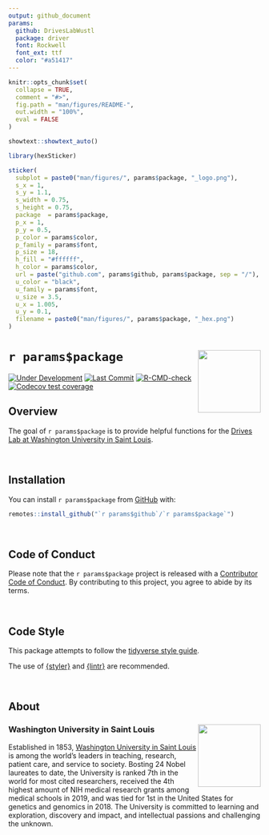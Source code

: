 ```yaml
---
output: github_document
params:
  github: DrivesLabWustl
  package: driver
  font: Rockwell
  font_ext: ttf
  color: "#a51417"
---
```


<!-- README.md is generated from README.Rmd. Please edit that file -->

```r
knitr::opts_chunk$set(
  collapse = TRUE,
  comment = "#>",
  fig.path = "man/figures/README-",
  out.width = "100%",
  eval = FALSE
)
```

```r
showtext::showtext_auto()

library(hexSticker)

sticker(
  subplot = paste0("man/figures/", params$package, "_logo.png"),
  s_x = 1,
  s_y = 1.1,
  s_width = 0.75,
  s_height = 0.75,
  package  = params$package,
  p_x = 1,
  p_y = 0.5,
  p_color = params$color,
  p_family = params$font,
  p_size = 18,
  h_fill = "#ffffff",
  h_color = params$color,
  url = paste("github.com", params$github, params$package, sep = "/"),
  u_color = "black",
  u_family = params$font,
  u_size = 3.5,
  u_x = 1.005,
  u_y = 0.1,
  filename = paste0("man/figures/", params$package, "_hex.png")
)
```

# `r params$package` <img src="man/figures/`r params$package`_hex.png" align="right" width="125px" />

<!-- badges: start -->
[![Under Development](https://img.shields.io/badge/status-under%20development-red.svg)](https://github.com/`r params$github`/`r params$package`)
[![Last Commit](https://img.shields.io/github/last-commit/`r params$github`/`r params$package`.svg)](https://github.com/`r params$github`/`r params$package`/commits/master)
[![R-CMD-check](https://github.com/RoeLabWustl/roelabr/workflows/R-CMD-check/badge.svg)](https://github.com/RoeLabWustl/roelabr/actions)
[![Codecov test coverage](https://codecov.io/gh/RoeLabWustl/roelabr/branch/main/graph/badge.svg)](https://codecov.io/gh/RoeLabWustl/roelabr?branch=main)
<!-- badges: end -->

## Overview

The goal of ``r params$package`` is to provide helpful functions for the [Drives Lab at Washington University in Saint Louis](https://drivesproject.wustl.edu/).

<br />

## Installation

You can install ``r params$package`` from [GitHub](https://github.com/`r params$github`/`r params$package`) with:

```r
remotes::install_github("`r params$github`/`r params$package`")
```

<br />

## Code of Conduct

Please note that the `r params$package` project is released with a [Contributor Code of Conduct](https://contributor-covenant.org/version/2/0/CODE_OF_CONDUCT.html). By contributing to this project, you agree to abide by its terms.

<br />

## Code Style

This package attempts to follow the [tidyverse style guide](https://style.tidyverse.org/index.html).

The use of [{styler}](https://github.com/r-lib/styler) and [{lintr}](https://github.com/r-lib/lintr) are recommended.

<br />

## About

### Washington University in Saint Louis <img src="man/figures/brookings_seal.png" align="right" width="125px"/>

Established in 1853, [Washington University in Saint Louis](https://www.wustl.edu) is among the world's leaders in teaching, research, patient care, and service to society. Bosting 24 Nobel laureates to date, the University is ranked 7th in the world for most cited researchers, received the 4th highest amount of NIH medical research grants among medical schools in 2019, and was tied for 1st in the United States for genetics and genomics in 2018. The University is committed to learning and exploration, discovery and impact, and intellectual passions and challenging the unknown.
